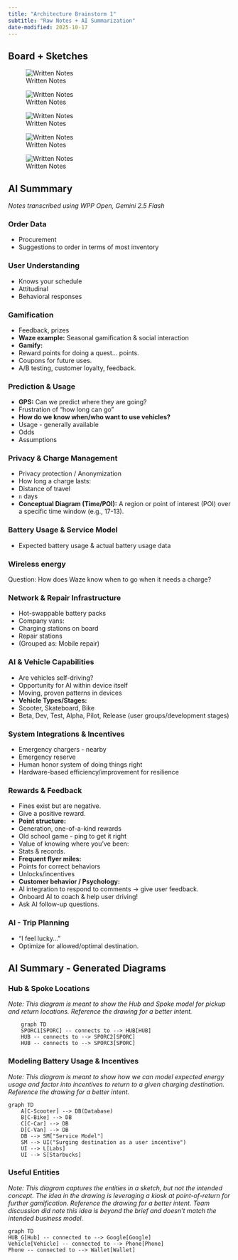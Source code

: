```yaml
---
title: "Architecture Brainstorm 1"
subtitle: "Raw Notes + AI Summarization"
date-modified: 2025-10-17
---
```




## Board + Sketches

![Written Notes](1017_sketches_0.png)

![Written Notes](1017_sketches_1.png)

![Written Notes](1017_sketches_2.png)

![Written Notes](1017_sketches_3.png)

![Written Notes](1017_sketches_4.png)


## AI Summmary

_Notes transcribed using WPP Open, Gemini 2.5 Flash_

### Order Data
*   Procurement
*   Suggestions to order in terms of most inventory

### User Understanding
*   Knows your schedule
*   Attitudinal
*   Behavioral responses

### Gamification
*   Feedback, prizes
*   **Waze example:** Seasonal gamification & social interaction
*   **Gamify:**
*   Reward points for doing a quest... points.
*   Coupons for future uses.
*   A/B testing, customer loyalty, feedback.

### Prediction & Usage
*   **GPS:** Can we predict where they are going?
*   Frustration of "how long can go"
*   **How do we know when/who want to use vehicles?**
*   Usage - generally available
*   Odds
*   Assumptions

### Privacy & Charge Management
*   Privacy protection / Anonymization
*   How long a charge lasts:
*   Distance of travel
*   `n` days
*   **Conceptual Diagram (Time/POI):** A region or point of interest (POI) over a specific time window (e.g., 17-13).

### Battery Usage & Service Model
*   Expected battery usage & actual battery usage data

### Wireless energy

Question: How does Waze know when to go when it needs a charge?


### Network & Repair Infrastructure

*   Hot-swappable battery packs
*   Company vans:
*   Charging stations on board
*   Repair stations
*   (Grouped as: Mobile repair)

### AI & Vehicle Capabilities
*   Are vehicles self-driving?
*   Opportunity for AI within device itself
*   Moving, proven patterns in devices
*   **Vehicle Types/Stages:**
*   Scooter, Skateboard, Bike
*   Beta, Dev, Test, Alpha, Pilot, Release (user groups/development stages)

### System Integrations & Incentives
*   Emergency chargers - nearby
*   Emergency reserve
*   Human honor system of doing things right
*   Hardware-based efficiency/improvement for resilience

### Rewards & Feedback

*   Fines exist but are negative.
*   Give a positive reward.
*   **Point structure:**
*   Generation, one-of-a-kind rewards
*   Old school game - ping to get it right
*   Value of knowing where you've been:
*   Stats & records.
*   **Frequent flyer miles:**
*   Points for correct behaviors
*   Unlocks/incentives
*   **Customer behavior / Psychology:**
*   AI integration to respond to comments -> give user feedback.
*   Onboard AI to coach & help user driving!
*   Ask AI follow-up questions.

### AI - Trip Planning
*   "I feel lucky..."
*   Optimize for allowed/optimal destination.


## AI Summary - Generated Diagrams

### Hub & Spoke Locations

_Note: This diagram is meant to show the Hub and Spoke model for pickup and return locations.  Reference the drawing for a better intent._

```mermaid
    graph TD
    SPORC1[SPORC] -- connects to --> HUB[HUB]
    HUB -- connects to --> SPORC2[SPORC]
    HUB -- connects to --> SPORC3[SPORC]
```

### Modeling Battery Usage & Incentives

_Note: This diagram is meant to show how we can model expected energy usage and factor into incentives to return to a given charging destination.  Reference the drawing for a better intent._

```mermaid
graph TD
    A[C-Scooter] --> DB(Database)
    B[C-Bike] --> DB
    C[C-Car] --> DB
    D[C-Van] --> DB
    DB --> SM["Service Model"]
    SM --> UI("Surging destination as a user incentive")
    UI --> L[Labs]
    UI --> S[Starbucks]
```

### Useful Entities

_Note: This diagram captures the entities in a sketch, but not the intended concept. The idea in the drawing is leveraging a kiosk at point-of-return for further gamification. Reference the drawing for a better intent. Team discussion did note this idea is beyond the brief and doesn't match the intended business model.   _

```mermaid
graph TD
HUB_G[Hub] -- connected to --> Google[Google]
Vehicle[Vehicle] -- connected to --> Phone[Phone]
Phone -- connected to --> Wallet[Wallet]
```